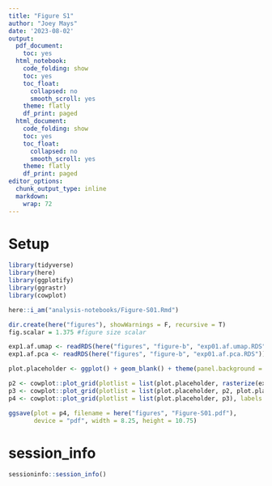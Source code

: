 ```yaml
---
title: "Figure S1"
author: "Joey Mays"
date: '2023-08-02'
output:
  pdf_document:
    toc: yes
  html_notebook:
    code_folding: show
    toc: yes
    toc_float:
      collapsed: no
      smooth_scroll: yes
    theme: flatly
    df_print: paged
  html_document:
    code_folding: show
    toc: yes
    toc_float:
      collapsed: no
      smooth_scroll: yes
    theme: flatly
    df_print: paged
editor_options:
  chunk_output_type: inline
  markdown:
    wrap: 72
---
```


# Setup

```r
library(tidyverse)
library(here)
library(ggplotify)
library(ggrastr)
library(cowplot)
```

```r
here::i_am("analysis-notebooks/Figure-S01.Rmd")
```

```r
dir.create(here("figures"), showWarnings = F, recursive = T)
fig.scalar = 1.375 #figure size scalar
```

```r
exp1.af.umap <- readRDS(here("figures", "figure-b", "exp01.af.umap.RDS"))
exp1.af.pca <- readRDS(here("figures", "figure-b", "exp01.af.pca.RDS"))
```

```r
plot.placeholder <- ggplot() + geom_blank() + theme(panel.background = element_blank())
```

```r
p2 <- cowplot::plot_grid(plotlist = list(plot.placeholder, rasterize(exp1.af.umap, layers = "Point", dpi = 300), exp1.af.pca), label_size = 12, ncol = 3, labels = c("B.", "C.", "D."), align = "h", axis = "tb", rel_widths = c(1.5, 1, 1), scale = 0.95)
p3 <- cowplot::plot_grid(plotlist = list(plot.placeholder, p2, plot.placeholder), label_size = 12, ncol = 1, labels = c("A.", "", "E."), rel_heights = c(1.5, 1, 1.5))
p4 <- cowplot::plot_grid(plotlist = list(plot.placeholder, p3), labels = "Supplemental Figure 1", label_size = 12, ncol = 1, rel_heights = c(1,40), hjust = -0.05)
```

```r
ggsave(plot = p4, filename = here("figures", "Figure-S01.pdf"), 
       device = "pdf", width = 8.25, height = 10.75)
```

# session_info

```r
sessioninfo::session_info()
```
